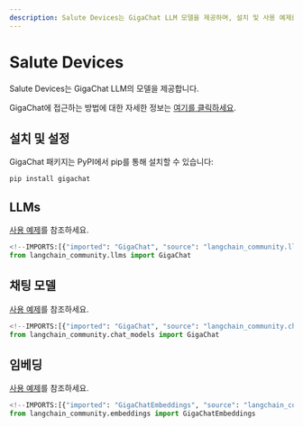 ```yaml
---
description: Salute Devices는 GigaChat LLM 모델을 제공하며, 설치 및 사용 예제를 통해 쉽게 접근할 수 있습니다.
---
```


# Salute Devices

Salute Devices는 GigaChat LLM의 모델을 제공합니다.

GigaChat에 접근하는 방법에 대한 자세한 정보는 [여기를 클릭하세요](https://developers.sber.ru/docs/ru/gigachat/api/integration).

## 설치 및 설정

GigaChat 패키지는 PyPI에서 pip를 통해 설치할 수 있습니다:

```bash
pip install gigachat
```


## LLMs

[사용 예제](/docs/integrations/llms/gigachat)를 참조하세요.

```python
<!--IMPORTS:[{"imported": "GigaChat", "source": "langchain_community.llms", "docs": "https://api.python.langchain.com/en/latest/llms/langchain_community.llms.gigachat.GigaChat.html", "title": "Salute Devices"}]-->
from langchain_community.llms import GigaChat
```


## 채팅 모델

[사용 예제](/docs/integrations/chat/gigachat)를 참조하세요.

```python
<!--IMPORTS:[{"imported": "GigaChat", "source": "langchain_community.chat_models", "docs": "https://api.python.langchain.com/en/latest/chat_models/langchain_community.chat_models.gigachat.GigaChat.html", "title": "Salute Devices"}]-->
from langchain_community.chat_models import GigaChat
```


## 임베딩

[사용 예제](/docs/integrations/text_embedding/gigachat)를 참조하세요.

```python
<!--IMPORTS:[{"imported": "GigaChatEmbeddings", "source": "langchain_community.embeddings", "docs": "https://api.python.langchain.com/en/latest/embeddings/langchain_community.embeddings.gigachat.GigaChatEmbeddings.html", "title": "Salute Devices"}]-->
from langchain_community.embeddings import GigaChatEmbeddings
```